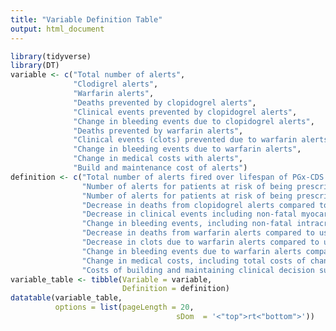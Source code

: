```yaml
---
title: "Variable Definition Table"
output: html_document
---
```


```r
library(tidyverse)
library(DT)
variable <- c("Total number of alerts",
              "Clodigrel alerts",
              "Warfarin alerts",
              "Deaths prevented by clopidogrel alerts",
              "Clinical events prevented by clopidogrel alerts",
              "Change in bleeding events due to clopidogrel alerts",
              "Deaths prevented by warfarin alerts",
              "Clinical events (clots) prevented due to warfarin alerts",
              "Change in bleeding events due to warfarin alerts",
              "Change in medical costs with alerts",
              "Build and maintenance cost of alerts")
definition <- c("Total number of alerts fired over lifespan of PGx-CDS alerting system",
                "Number of alerts for patients at risk of being prescribed antiplatelet for ACS fired over lifespan of PGx-CDS alerting system",
                "Number of alerts for patients at risk of being prescribed warfarin for AF fired over lifespan of PGx-CDS alerting system",
                "Decrease in deaths from clopidogrel alerts compared to usual care",
                "Decrease in clinical events including non-fatal myocardial infarction (MI), stent thrombosis, revascularization after coronary artery bypass grafting (CABG), revascularization after percutaneous cornary intervention (PCI)",
                "Change in bleeding events, including non-fatal intracranial bleeds, non-fatal extracranial bleeds, bleeds associated with CABGs, compared to usual care",
                "Decrease in deaths from warfarin alerts compared to usual care",
                "Decrease in clots due to warfarin alerts compared to usual care",
                "Change in bleeding events due to warfarin alerts compared to usual care",
                "Change in medical costs, including total costs of changes in drug therapy, due to alerts compared with usual care",
                "Costs of building and maintaining clinical decision support alerts, based on total effort required for initial build and ongoing maintenance")
variable_table <- tibble(Variable = variable,
                         Definition = definition)
datatable(variable_table,
          options = list(pageLength = 20,
                                     sDom  = '<"top">rt<"bottom">'))
```

